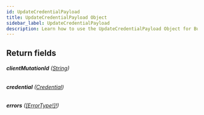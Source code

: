 ```yaml
---
id: UpdateCredentialPayload
title: UpdateCredentialPayload Object
sidebar_label: UpdateCredentialPayload
description: Learn how to use the UpdateCredentialPayload Object for Builder's API.
---
```


## Return fields

###### <b>clientMutationId</b> ([String](/composer/builder/api/schema/scalar/String.mdx))

###### <b>credential</b> ([Credential](/composer/builder/api/schema/object/Credential.mdx))

###### <b>errors</b> ([[ErrorType!]!](/composer/builder/api/schema/object/ErrorType.mdx))
